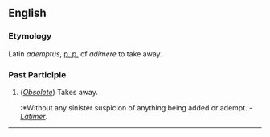 ==English==

===Etymology===
Latin ''ademptus'', [[p. p.]] of ''adimere'' to take away.

===Past Participle===
#(''[[Obsolete]]'') Takes away.
#:*Without any sinister suspicion of anything being added or adempt. - ''[[Latimer]]''.


----
{{webster}}